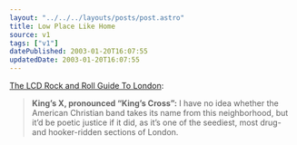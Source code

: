 ```yaml
---
layout: "../../../layouts/posts/post.astro"
title: Low Place Like Home
source: v1
tags: ["v1"]
datePublished: 2003-01-20T16:07:55
updatedDate: 2003-01-20T16:07:55
---
```


[The LCD Rock and Roll Guide To London][1]:

> **King&#8217;s X, pronounced &#8220;King&#8217;s Cross&#8221;:** I have no idea whether the American Christian band takes its name from this neighborhood, but it&#8217;d be poetic justice if it did, as it&#8217;s one of the seediest, most drug- and hooker-ridden sections of London.

[1]: http://www.wfmu.org/LCD/26/london.html "WFMU: The LCD Rock and Roll Guide To London"
